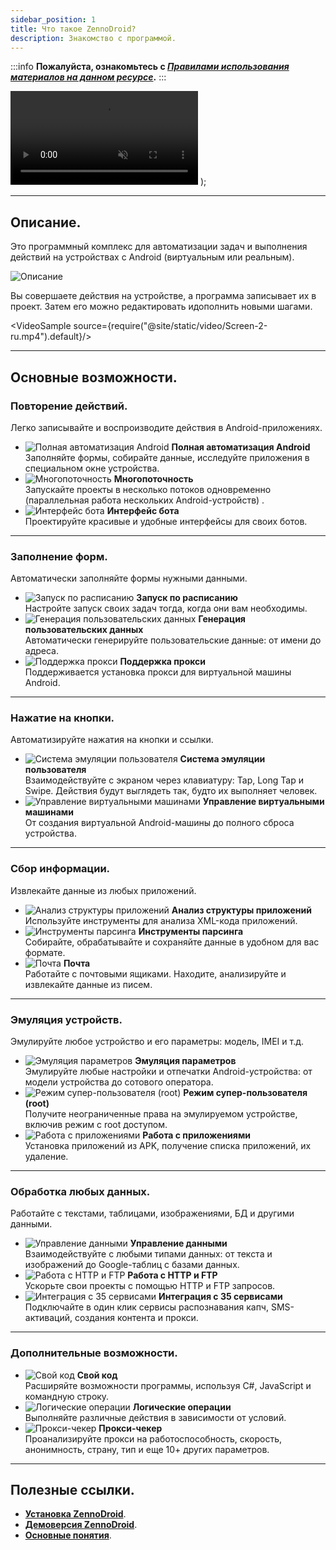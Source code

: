 ```yaml
---
sidebar_position: 1
title: Что такое ZennoDroid?
description: Знакомство с программой.
---  
```

:::info **Пожалуйста, ознакомьтесь с [*Правилами использования материалов на данном ресурсе*](../Disclaimer).**
:::

  <video controls playsInline muted preload="auto" className='docsVideo'>
    <source src={source} type="video/mp4" />
</video>
);

_______________________________________________  
## Описание.  
Это программный комплекс для автоматизации задач и выполнения действий на устройствах с Android (виртуальным или реальным).  

![Описание](./assets/ZennoDroid/ZennoDroid_pic1.png)

Вы совершаете действия на устройстве, а программа записывает их в проект. Затем его можно редактировать идополнить новыми шагами.  

<VideoSample source={require("@site/static/video/Screen-2-ru.mp4").default}/>  
_______________________________________________
## Основные возможности.  
### Повторение действий.  
Легко записывайте и воспроизводите действия в Android-приложениях.  

- ![Полная автоматизация Android](./assets/ZennoDroid/ZennoDroid_pic2.png) **Полная автоматизация Android**    
Заполняйте формы, собирайте данные, исследуйте приложения в специальном окне устройства.  
- ![Многопоточность ](./assets/ZennoDroid/ZennoDroid_pic3.png) **Многопоточность**   
Запускайте проекты в несколько потоков одновременно (параллельная работа нескольких Android-устройств) .  
- ![Интерфейс бота](./assets/ZennoDroid/ZennoDroid_pic4.png) **Интерфейс бота**   
Проектируйте красивые и удобные интерфейсы для своих ботов.  
_______________________________________________
### Заполнение форм.  
Автоматически заполняйте формы нужными данными.  

- ![Запуск по расписанию](./assets/ZennoDroid/ZennoDroid_pic5.png) **Запуск по расписанию**    
Настройте запуск своих задач тогда, когда они вам необходимы.  
- ![Генерация пользовательских данных](./assets/ZennoDroid/ZennoDroid_pic6.png) **Генерация пользовательских данных**   
Автоматически генерируйте пользовательские данные: от имени до адреса.  
- ![Поддержка прокси](./assets/ZennoDroid/ZennoDroid_pic7.png) **Поддержка прокси**   
Поддерживается установка прокси для виртуальной машины Android.
_______________________________________________
### Нажатие на кнопки.  
Автоматизируйте нажатия на кнопки и ссылки.  

- ![Система эмуляции пользователя](./assets/ZennoDroid/ZennoDroid_pic8.png) **Система эмуляции пользователя**   
Взаимодействуйте с экраном через клавиатуру: Tap, Long Tap и Swipe. Действия будут выглядеть так, будто их выполняет человек.  
- ![Управление виртуальными машинами](./assets/ZennoDroid/ZennoDroid_pic9.png) **Управление виртуальными машинами**   
От создания виртуальной Android-машины до полного сброса устройства.
_______________________________________________
### Сбор информации.  
Извлекайте данные из любых приложений.  

- ![Анализ структуры приложений](./assets/ZennoDroid/ZennoDroid_pic10.png) **Анализ структуры приложений**   
Используйте инструменты для анализа XML-кода приложений.  
- ![Инструменты парсинга](./assets/ZennoDroid/ZennoDroid_pic11.png) **Инструменты парсинга**   
Собирайте, обрабатывайте и сохраняйте данные в удобном для вас формате. 
- ![Почта](./assets/ZennoDroid/ZennoDroid_pic12.png) **Почта**   
Работайте с почтовыми ящиками. Находите, анализируйте и извлекайте данные из писем.
_______________________________________________
### Эмуляция устройств.  
Эмулируйте любое устройство и его параметры: модель, IMEI и т.д.  

- ![Эмуляция параметров](./assets/ZennoDroid/ZennoDroid_pic13.png) **Эмуляция параметров**   
Эмулируйте любые настройки и отпечатки Android-устройства: от модели устройства до сотового оператора.    
- ![Режим супер-пользователя (root)](./assets/ZennoDroid/ZennoDroid_pic14.png) **Режим супер-пользователя (root)**   
Получите неограниченные права на эмулируемом устройстве, включив режим с root доступом.  
- ![Работа с приложениями](./assets/ZennoDroid/ZennoDroid_pic15.png) **Работа с приложениями**   
Установка приложений из APK, получение списка приложений, их удаление.
_______________________________________________
### Обработка любых данных.  
Работайте с текстами, таблицами, изображениями, БД и другими данными.  

- ![Управление данными](./assets/ZennoDroid/ZennoDroid_pic16.png) **Управление данными**   
Взаимодействуйте с любыми типами данных: от текста и изображений до Google-таблиц с базами данных.  
- ![Работа с HTTP и FTP](./assets/ZennoDroid/ZennoDroid_pic17.png) **Работа с HTTP и FTP**   
Ускорьте свои проекты с помощью HTTP и FTP запросов.  
- ![Интеграция с 35 сервисами](./assets/ZennoDroid/ZennoDroid_pic18.png) **Интеграция с 35 сервисами**   
Подключайте в один клик сервисы распознавания капч, SMS-активаций, создания контента и прокси.
_______________________________________________
### Дополнительные возможности.  
- ![Свой код](./assets/ZennoDroid/ZennoDroid_pic19.png) **Свой код**   
Расширяйте возможности программы, используя C#, JavaScript и командную строку.  
- ![Логические операции](./assets/ZennoDroid/ZennoDroid_pic20.png) **Логические операции**   
Выполняйте различные действия в зависимости от условий.  
- ![Прокси-чекер](./assets/ZennoDroid/ZennoDroid_pic21.png) **Прокси-чекер**   
Проанализируйте прокси на работоспособность, скорость, анонимность, страну, тип и еще 10+ других параметров.  
_______________________________________________
## Полезные ссылки.  
- [**Установка ZennoDroid**](../Installation/ZD_Install).  
- [**Демоверсия ZennoDroid**](../Installation/ZD_Demo).  
- [**Основные понятия**](../basicterms).